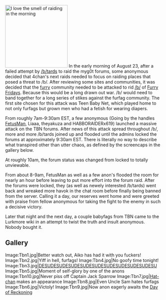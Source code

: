 [[Image:Tbn2.jpg|right|thumb|200px|I love the smell of raiding in the morning]]
In the early morning of August 23, after a failed attempt by [[/b/]]tards to raid the myg0t forums, some anonymous decided that 4chan's next raids needed to focus on raiding places that posed a threat to /b/. After reviewing some sites and communities, it was decided that the [[Drama|furry]] community needed to be attacked to rid [[/b/]] of [[Drama|Furry Fridays]]. Because this would be a long drawn out war. /b/ would need to band together for a long series of stikes against the furfag community. The first site chosen for this attack was Teen Baby Net, which played home to not only furfags but grown men who had a fetish for wearing diapers.

From roughly 7am-9:30am EST, a few anonymous (Going by the handles [[User:FetusMan|FetusMan]], Liaaa, theyakuza and HABBORAIDERx619) launched a massive attack on the TBN forums. After news of this attack spread throughout /b/, more and more /b/tards joined up and flooded until the admins locked the forums at approximately 9:30am EST. There is literally no way to describe what transpired other than utter chaos, as defined by the screencaps in the gallery below.

At roughly 10am, the forum status was changed from locked to totally unviewable.

From about 8-9am, FetusMan as well as a few anon's flooded the room for nearly an hour before leaving to put more effort into the forum raid. After the forums were locked, they (as well as newely interested /b/tards) went back and wreaked more havok in the chat room before finally being banned from the server. Calling it a day, our reserves went home and were greeted with praise from fellow anonymous for taking the fight to the enemy in such a decisive victory.

Later that night and the next day, a couple babyfags from TBN came to the Lurkmore wiki in an attempt to twist the truth and insult anonymous. Nobody bought it.

== Gallery ==
<gallery>
Image:Tbn1.jpg|Better watch out, Aiko has had it with you fuckers!
Image:Tbn2.jpg|Yiff in hell, furfags!
Image:Tbn4.jpg|No goofy time tonight!
Image:Tbn3.jpg|[[DESU|DESUDESUDESUDESUDESUDESUDESUDESUDESUDESU]]
Image:Tbn5.jpg|Moment of self-glory by one of the anons
Image:Tbn10.jpg|Never piss off Captain Jack Sparrow
Image:Tbn7.jpg|[[Hat-chan]] makes an appearance
Image:Tbn8.jpg|Even Uncle Sam hates furfags
Image:Tbn6.jpg|Victoly!
Image:Tbn9.jpg|Now anon eagerly awaits the [[Day of Reckoning]]
</gallery>


{{Invasions}}